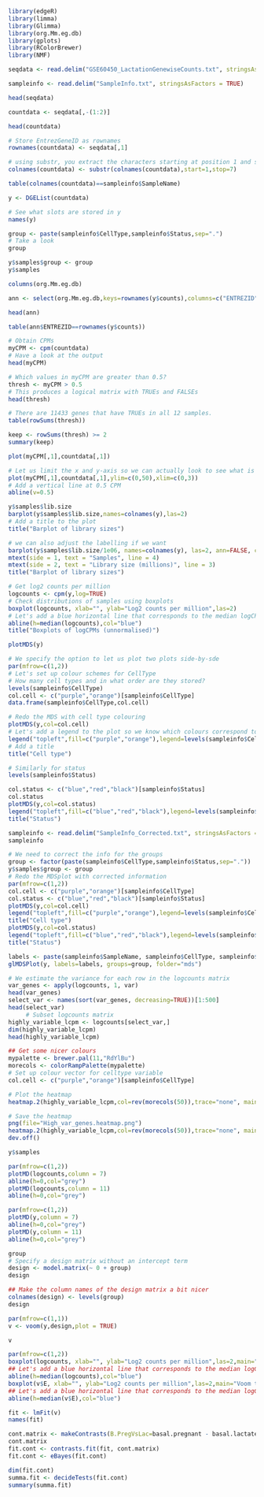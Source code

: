 
```{r}
library(edgeR)
library(limma)
library(Glimma)
library(org.Mm.eg.db)
library(gplots)
library(RColorBrewer)
library(NMF)
```
```{r}
seqdata <- read.delim("GSE60450_LactationGenewiseCounts.txt", stringsAsFactors = FALSE)
```


```{r}
sampleinfo <- read.delim("SampleInfo.txt", stringsAsFactors = TRUE)
```

```{r}
head(seqdata)
```
```{r}
countdata <- seqdata[,-(1:2)]
```
```{r}
head(countdata)
```
```{r}
# Store EntrezGeneID as rownames
rownames(countdata) <- seqdata[,1]

```
```{r}
# using substr, you extract the characters starting at position 1 and stopping at position 7 of the colnames
colnames(countdata) <- substr(colnames(countdata),start=1,stop=7)
```
```{r}
table(colnames(countdata)==sampleinfo$SampleName)
```
```{r}
y <- DGEList(countdata)
```
```{r}
# See what slots are stored in y
names(y)
```
```{r}
group <- paste(sampleinfo$CellType,sampleinfo$Status,sep=".")
# Take a look
group
```
```{r}
y$samples$group <- group
y$samples
```
```{r}
columns(org.Mm.eg.db)
```
```{r}
ann <- select(org.Mm.eg.db,keys=rownames(y$counts),columns=c("ENTREZID","SYMBOL","GENENAME"))

```
```{r}
head(ann)
```
```{r}
table(ann$ENTREZID==rownames(y$counts))
```
```{r}
# Obtain CPMs
myCPM <- cpm(countdata)
# Have a look at the output
head(myCPM)
```

```{r}
# Which values in myCPM are greater than 0.5?
thresh <- myCPM > 0.5
# This produces a logical matrix with TRUEs and FALSEs
head(thresh)
```
```{r}
# There are 11433 genes that have TRUEs in all 12 samples.
table(rowSums(thresh))
```


```{r}
keep <- rowSums(thresh) >= 2
summary(keep)
```
```{r}
plot(myCPM[,1],countdata[,1])
```
```{r}
# Let us limit the x and y-axis so we can actually look to see what is happening at the smaller counts
plot(myCPM[,1],countdata[,1],ylim=c(0,50),xlim=c(0,3))
# Add a vertical line at 0.5 CPM
abline(v=0.5)
```
```{r}
y$samples$lib.size
barplot(y$samples$lib.size,names=colnames(y),las=2)
# Add a title to the plot
title("Barplot of library sizes")
```
```{r}
# we can also adjust the labelling if we want
barplot(y$samples$lib.size/1e06, names=colnames(y), las=2, ann=FALSE, cex.names=0.75)
mtext(side = 1, text = "Samples", line = 4)
mtext(side = 2, text = "Library size (millions)", line = 3)
title("Barplot of library sizes")
```
```{r}
# Get log2 counts per million
logcounts <- cpm(y,log=TRUE)
# Check distributions of samples using boxplots
boxplot(logcounts, xlab="", ylab="Log2 counts per million",las=2)
# Let's add a blue horizontal line that corresponds to the median logCPM
abline(h=median(logcounts),col="blue")
title("Boxplots of logCPMs (unnormalised)")
```
```{r}
plotMDS(y)
```
```{r}
# We specify the option to let us plot two plots side-by-sde
par(mfrow=c(1,2))
# Let's set up colour schemes for CellType
# How many cell types and in what order are they stored?
levels(sampleinfo$CellType)
col.cell <- c("purple","orange")[sampleinfo$CellType]
data.frame(sampleinfo$CellType,col.cell)
```
```{r}
# Redo the MDS with cell type colouring
plotMDS(y,col=col.cell)
# Let's add a legend to the plot so we know which colours correspond to which cell type
legend("topleft",fill=c("purple","orange"),legend=levels(sampleinfo$CellType))
# Add a title
title("Cell type")

# Similarly for status
levels(sampleinfo$Status)
```
```{r}
col.status <- c("blue","red","black")[sampleinfo$Status]
col.status
plotMDS(y,col=col.status)
legend("topleft",fill=c("blue","red","black"),legend=levels(sampleinfo$Status),cex=0.8)
title("Status")
```
```{r}
sampleinfo <- read.delim("SampleInfo_Corrected.txt", stringsAsFactors = TRUE)
sampleinfo
```
```{r}
# We need to correct the info for the groups
group <- factor(paste(sampleinfo$CellType,sampleinfo$Status,sep="."))
y$samples$group <- group
# Redo the MDSplot with corrected information
par(mfrow=c(1,2))
col.cell <- c("purple","orange")[sampleinfo$CellType]
col.status <- c("blue","red","black")[sampleinfo$Status]
plotMDS(y,col=col.cell)
legend("topleft",fill=c("purple","orange"),legend=levels(sampleinfo$CellType))
title("Cell type")
plotMDS(y,col=col.status)
legend("topleft",fill=c("blue","red","black"),legend=levels(sampleinfo$Status),cex=0.8)
title("Status")
```
```{r}
labels <- paste(sampleinfo$SampleName, sampleinfo$CellType, sampleinfo$Status)
glMDSPlot(y, labels=labels, groups=group, folder="mds")
```

```{r}
# We estimate the variance for each row in the logcounts matrix
var_genes <- apply(logcounts, 1, var)
head(var_genes)
select_var <- names(sort(var_genes, decreasing=TRUE))[1:500]
head(select_var)
     # Subset logcounts matrix
highly_variable_lcpm <- logcounts[select_var,]
dim(highly_variable_lcpm)
head(highly_variable_lcpm)
```

```{r}
## Get some nicer colours
mypalette <- brewer.pal(11,"RdYlBu")
morecols <- colorRampPalette(mypalette)
# Set up colour vector for celltype variable
col.cell <- c("purple","orange")[sampleinfo$CellType]

# Plot the heatmap
heatmap.2(highly_variable_lcpm,col=rev(morecols(50)),trace="none", main="Top 500 most variable genes across samples",ColSideColors=col.cell,scale="row")
```
```{r}
# Save the heatmap
png(file="High_var_genes.heatmap.png")
heatmap.2(highly_variable_lcpm,col=rev(morecols(50)),trace="none", main="Top 500 most variable genes across samples",ColSideColors=col.cell,scale="row")
dev.off()
```
```{r}
y$samples
```

```{r}
par(mfrow=c(1,2))
plotMD(logcounts,column = 7)
abline(h=0,col="grey")
plotMD(logcounts,column = 11)
abline(h=0,col="grey")
```
```{r}
par(mfrow=c(1,2))
plotMD(y,column = 7)
abline(h=0,col="grey")
plotMD(y,column = 11)
abline(h=0,col="grey")
```
```{r}
group
# Specify a design matrix without an intercept term
design <- model.matrix(~ 0 + group)
design
```
```{r}
## Make the column names of the design matrix a bit nicer
colnames(design) <- levels(group)
design
```
```{r}
par(mfrow=c(1,1))
v <- voom(y,design,plot = TRUE)
```

```{r}
v
```
```{r}
par(mfrow=c(1,2))
boxplot(logcounts, xlab="", ylab="Log2 counts per million",las=2,main="Unnormalised logCPM")
## Let's add a blue horizontal line that corresponds to the median logCPM
abline(h=median(logcounts),col="blue")
boxplot(v$E, xlab="", ylab="Log2 counts per million",las=2,main="Voom transformed logCPM")
## Let's add a blue horizontal line that corresponds to the median logCPM
abline(h=median(v$E),col="blue")
```
```{r}
fit <- lmFit(v)
names(fit)
```
```{r}
cont.matrix <- makeContrasts(B.PregVsLac=basal.pregnant - basal.lactate,levels=design)
cont.matrix
fit.cont <- contrasts.fit(fit, cont.matrix)
fit.cont <- eBayes(fit.cont)
```
```{r}
dim(fit.cont)
summa.fit <- decideTests(fit.cont)
summary(summa.fit)
```






